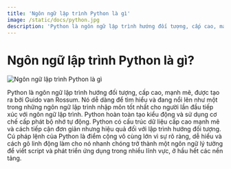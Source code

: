 ```yaml
---
title: 'Ngôn ngữ lập trình Python là gì'
image: /static/docs/python.jpg
description: 'Python là ngôn ngữ lập trình hướng đối tượng, cấp cao, mạnh mẽ, được tạo ra bởi Guido van Rossum.'
---
```


# Ngôn ngữ lập trình Python là gì?

![Ngôn ngữ lập trình Python là gì](/static/docs/python.jpg)

Python là ngôn ngữ lập trình hướng đối tượng, cấp cao, mạnh mẽ, được tạo ra bởi Guido van Rossum. Nó dễ dàng để tìm hiểu và đang nổi lên như một trong những ngôn ngữ lập trình nhập môn tốt nhất cho người lần đầu tiếp xúc với ngôn ngữ lập trình. Python hoàn toàn tạo kiểu động và sử dụng cơ chế cấp phát bộ nhớ tự động. Python có cấu trúc dữ liệu cấp cao mạnh mẽ và cách tiếp cận đơn giản nhưng hiệu quả đối với lập trình hướng đối tượng. Cú pháp lệnh của Python là điểm cộng vô cùng lớn vì sự rõ ràng, dễ hiểu và cách gõ linh động làm cho nó nhanh chóng trở thành một ngôn ngữ lý tưởng để viết script và phát triển ứng dụng trong nhiều lĩnh vực, ở hầu hết các nền tảng.

